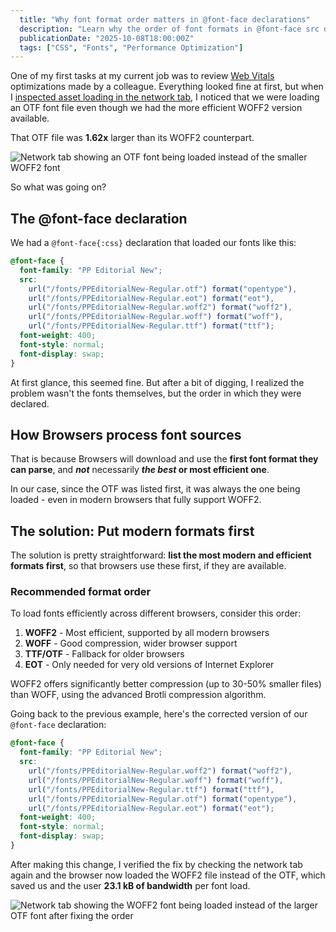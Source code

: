 ```yaml
---
  title: "Why font format order matters in @font-face declarations"
  description: "Learn why the order of font formats in @font-face src declarations is crucial for performance and browser compatibility."
  publicationDate: "2025-10-08T18:00:00Z"
  tags: ["CSS", "Fonts", "Performance Optimization"]
---
```



One of my first tasks at my current job was to review [Web Vitals](https://web.dev/articles/vitals) optimizations made by a colleague. Everything looked fine at first, but when I [inspected asset loading in the network tab](https://developer.chrome.com/docs/devtools/network), I noticed that we were loading an OTF font file even though we had the more efficient WOFF2 version available.

That OTF file was **1.62x** larger than its WOFF2 counterpart.

![Network tab showing an OTF font being loaded instead of the smaller WOFF2 font](otf-font-loading.png)

So what was going on?

## The @font-face declaration

We had a `@font-face{:css}` declaration that loaded our fonts like this:

```css filename="styles.css" highlight={4,5}
@font-face {
  font-family: "PP Editorial New";
  src:
    url("/fonts/PPEditorialNew-Regular.otf") format("opentype"),
    url("/fonts/PPEditorialNew-Regular.eot") format("eot"),
    url("/fonts/PPEditorialNew-Regular.woff2") format("woff2"),
    url("/fonts/PPEditorialNew-Regular.woff") format("woff"),
    url("/fonts/PPEditorialNew-Regular.ttf") format("ttf");
  font-weight: 400;
  font-style: normal;
  font-display: swap;
}
```

At first glance, this seemed fine. But after a bit of digging, I realized the problem wasn't the fonts themselves, but the order in which they were declared.

## How Browsers process font sources

That is because Browsers will download and use the **first font format they can parse**, and **_not_** necessarily **_the best_ or most efficient one**.

In our case, since the OTF was listed first, it was always the one being loaded - even in modern browsers that fully support WOFF2.

## The solution: Put modern formats first

The solution is pretty straightforward: **list the most modern and efficient formats first**, so that browsers use these first, if they are available.

### Recommended format order

To load fonts efficiently across different browsers, consider this order:

1. **WOFF2** - Most efficient, supported by all modern browsers
2. **WOFF** - Good compression, wider browser support
3. **TTF/OTF** - Fallback for older browsers
4. **EOT** - Only needed for very old versions of Internet Explorer

<Alert type="info">
  WOFF2 offers significantly better compression (up to 30-50% smaller files)
  than WOFF, using the advanced Brotli compression algorithm.
</Alert>

Going back to the previous example, here's the corrected version of our `@font-face` declaration:

```css filename="styles.css" highlight={4,5}
@font-face {
  font-family: "PP Editorial New";
  src:
    url("/fonts/PPEditorialNew-Regular.woff2") format("woff2"),
    url("/fonts/PPEditorialNew-Regular.woff") format("woff"),
    url("/fonts/PPEditorialNew-Regular.ttf") format("ttf"),
    url("/fonts/PPEditorialNew-Regular.otf") format("opentype"),
    url("/fonts/PPEditorialNew-Regular.eot") format("eot");
  font-weight: 400;
  font-style: normal;
  font-display: swap;
}
```

After making this change, I verified the fix by checking the network tab again and the browser now loaded the WOFF2 file instead of the OTF, which saved us and the user **23.1 kB of bandwidth** per font load.

![Network tab showing the WOFF2 font being loaded instead of the larger OTF font after fixing the order](woff2-font-loading.png)